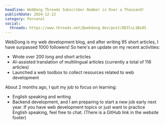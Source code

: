 ```yaml
---
headline: WebDong Threads Subscriber Number is Over a Thousand!
publishDate: 2024-12-22
category: Personal
social:
  threads: https://www.threads.net/@webdong.dev/post/DD3lsL1Bo9S
---
```


WebDong is my web development blog, and after writing 95 short articles, I have surpassed 1000 followers! So here's an update on my recent activities:

- Wrote over 200 long and short articles
- AI-assisted translation of multilingual articles (currently a total of 116 articles)
- Launched a web toolbox to collect resources related to web development

About 2 months ago, I quit my job to focus on learning:

- English speaking and writing
- Backend development, and I am preparing to start a new job early next year. If you have web development topics or just want to practice English speaking, feel free to chat.
  (There is a GitHub link in the website footer)
